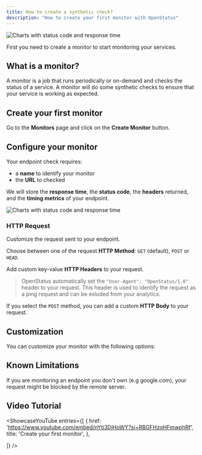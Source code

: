 ```yaml
---
title: How to create a synthetic check?
description: "How to create your first monitor with OpenStatus"
---
```




  <Image
    src={createMonitor}
    alt="Charts with status code and response time"
  />

First you need to create a monitor to start monitoring your services.

## What is a monitor?

A monitor is a job that runs periodically or on-demand and checks the status of a service. A monitor will do some synthetic checks to ensure that your service is working as expected.


## Create your first monitor

Go to the **Monitors** page and click on the **Create Monitor** button.

## Configure your monitor

Your endpoint check requires:

- a **name** to identify your monitor
- the **URL** to checked

We will store the **response time**, the **status code**, the **headers**
returned, and the **timing metrics** of your endpoint.

  <Image
    src={monitorDetail}
    alt="Charts with status code and response time"
  />


### HTTP Request

Customize the request sent to your endpoint.

Choose between one of the request **HTTP Method**: `GET` (default), `POST` or
`HEAD`.

Add custom key-value **HTTP Headers** to your request.

> OpenStatus automatically set the `"User-Agent": "OpenStatus/1.0"` header to
> your request. This header is used to identify the request as a ping request
> and can be exluded from your analytics.



If you select the `POST` method, you can add a custom **HTTP Body** to your
request.




## Customization

You can customize your monitor with the following options:

<CardGrid>
    <LinkCard
        title="Assertions"
        href="/monitoring/customization/assertions"
    />
    <LinkCard
        title="Frequency"
        href="/monitoring/customization/frequency"
    />
    <LinkCard
        title="Regions"
        href="/monitoring/customization/regions"
    />
    <LinkCard
        title="Timing"
        href="/monitoring/customization/timing"
    />
</CardGrid>



## Known Limitations

<Aside>If you are monitoring an endpoint you don't own (e.g google.com), your request might be blocked by the remote server.</Aside>



## Video Tutorial

<ShowcaseYouTube
  entries={[
    {
      href: 'https://www.youtube.com/embed/nYti3DjHoWY?si=RBGFHzoHFmwphRf',
      title: 'Create your first monitor',
    },

  ]}
/>